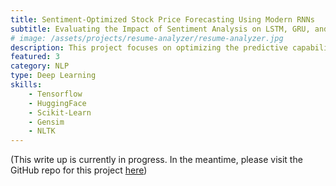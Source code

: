 ```yaml
---
title: Sentiment-Optimized Stock Price Forecasting Using Modern RNNs
subtitle: Evaluating the Impact of Sentiment Analysis on LSTM, GRU, and Attention-CNN-LSTM Models
# image: /assets/projects/resume-analyzer/resume-analyzer.jpg
description: This project focuses on optimizing the predictive capabilities of modern RNN models for stock price movements of TSLA, AAPL, and GOOG. The goal is to enhance forecasting accuracy by utilizing historical stock data and news sentiment data. The analysis evaluates the performance of LSTM, GRU, and Attention-CNN-LSTM models, tested with and without sentiment data, to determine their effectiveness in stock price prediction.
featured: 3
category: NLP
type: Deep Learning
skills:
    - Tensorflow
    - HuggingFace
    - Scikit-Learn
    - Gensim
    - NLTK
---
```


(This write up is currently in progress. In the meantime, please visit the GitHub repo for this project [here](https://github.com/marcocamilo/stock-sentiment-prediction))
